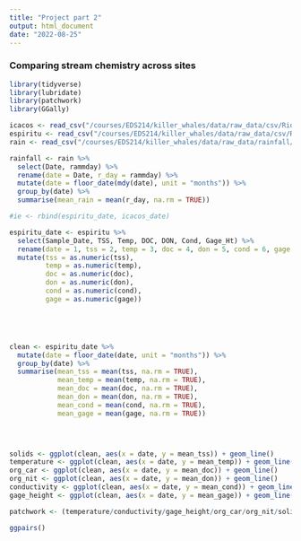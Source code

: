```yaml
---
title: "Project part 2"
output: html_document
date: "2022-08-25"
---
```

### Comparing stream chemistry across sites

```r
library(tidyverse)
library(lubridate)
library(patchwork)
library(GGally)
```

```r
icacos <- read_csv("/courses/EDS214/killer_whales/data/raw_data/csv/RioIcacos.csv", na = "-9999")
espiritu <- read_csv("/courses/EDS214/killer_whales/data/raw_data/csv/RioEspirituSanto.csv", na = "-9999")
rain <- read_csv("/courses/EDS214/killer_whales/data/raw_data/rainfall/knb-lter-luq/rainfall_flux.csv", na = "-9999")
```
```r
rainfall <- rain %>% 
  select(Date, rammday) %>% 
  rename(date = Date, r_day = rammday) %>% 
  mutate(date = floor_date(mdy(date), unit = "months")) %>% 
  group_by(date) %>% 
  summarise(mean_rain = mean(r_day, na.rm = TRUE))


```

```r
#ie <- rbind(espiritu_date, icacos_date)
```

```r

espiritu_date <- espiritu %>% 
  select(Sample_Date, TSS, Temp, DOC, DON, Cond, Gage_Ht) %>% 
  rename(date = 1, tss = 2, temp = 3, doc = 4, don = 5, cond = 6, gage = 7) %>% 
  mutate(tss = as.numeric(tss),
         temp = as.numeric(temp),
         doc = as.numeric(doc),
         don = as.numeric(don),
         cond = as.numeric(cond),
         gage = as.numeric(gage))





clean <- espiritu_date %>% 
  mutate(date = floor_date(date, unit = "months")) %>%
  group_by(date) %>% 
  summarise(mean_tss = mean(tss, na.rm = TRUE),
            mean_temp = mean(temp, na.rm = TRUE),
            mean_doc = mean(doc, na.rm = TRUE),
            mean_don = mean(don, na.rm = TRUE),
            mean_cond = mean(cond, na.rm = TRUE),
            mean_gage = mean(gage, na.rm = TRUE))
            



solids <- ggplot(clean, aes(x = date, y = mean_tss)) + geom_line() 
temperature <- ggplot(clean, aes(x = date, y = mean_temp)) + geom_line()
org_car <- ggplot(clean, aes(x = date, y = mean_doc)) + geom_line()
org_nit <- ggplot(clean, aes(x = date, y = mean_don)) + geom_line()
conductivity <- ggplot(clean, aes(x = date, y = mean_cond)) + geom_line()
gage_height <- ggplot(clean, aes(x = date, y = mean_gage)) + geom_line()

patchwork <- (temperature/conductivity/gage_height/org_car/org_nit/solids)

ggpairs()
```

